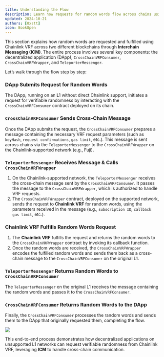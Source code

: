 ```yaml
---
title: Understanding the Flow
description: Learn how requests for random words flow across chains using ICM.
updated: 2024-10-21
authors: [0xstt]
icon: BookOpen
---
```



This section explains how random words are requested and fulfilled using Chainlink VRF across two different blockchains through **Interchain Messaging (ICM)**. The entire process involves several key components: the decentralized application (DApp), `CrossChainVRFConsumer`, `CrossChainVRFWrapper`, and `TeleporterMessenger`.

Let’s walk through the flow step by step:

<Steps>
<Step>

### DApp Submits Request for Random Words

The DApp, running on an L1 without direct Chainlink support, initiates a request for verifiable randomness by interacting with the `CrossChainVRFConsumer` contract deployed on its chain.

</Step>
<Step>

### `CrossChainVRFConsumer` Sends Cross-Chain Message

Once the DApp submits the request, the `CrossChainVRFConsumer` prepares a message containing the necessary VRF request parameters (such as `keyHash`, `request confirmations`, `gas limit`, etc.). This message is sent across chains via the `TeleporterMessenger` to the `CrossChainVRFWrapper` on the Chainlink-supported network (e.g., Fuji).

</Step>
<Step>

### `TeleporterMessenger` Receives Message & Calls `CrossChainVRFWrapper`
1. On the Chainlink-supported network, the `TeleporterMessenger` receives the cross-chain message sent by the `CrossChainVRFConsumer`. It passes the message to the `CrossChainVRFWrapper`, which is authorized to handle VRF requests.
2. The `CrossChainVRFWrapper` contract, deployed on the supported network, sends the request to **Chainlink VRF** for random words, using the parameters received in the message (e.g., `subscription ID`, `callback gas limit`, etc.).

</Step>

<Step>

### Chainlink VRF Fulfills Random Words Request

1. The **Chainlink VRF** fulfills the request and returns the random words to the `CrossChainVRFWrapper` contract by invoking its callback function.
2. Once the random words are received, the `CrossChainVRFWrapper` encodes the fulfilled random words and sends them back as a cross-chain message to the `CrossChainVRFConsumer` on the original L1.

</Step>

<Step>

### `TeleporterMessenger` Returns Random Words to `CrossChainVRFConsumer`
   
The `TeleporterMessenger` on the original L1 receives the message containing the random words and passes it to the `CrossChainVRFConsumer`.

</Step>

<Step>

### `CrossChainVRFConsumer` Returns Random Words to the DApp

Finally, the `CrossChainVRFConsumer` processes the random words and sends them to the DApp that originally requested them, completing the flow.

</Step>

</Steps>

![](/course-images/interchain-messaging/cross-chain-vrf.png)

This end-to-end process demonstrates how decentralized applications on unsupported L1 networks can request verifiable randomness from Chainlink VRF, leveraging **ICM** to handle cross-chain communication.

